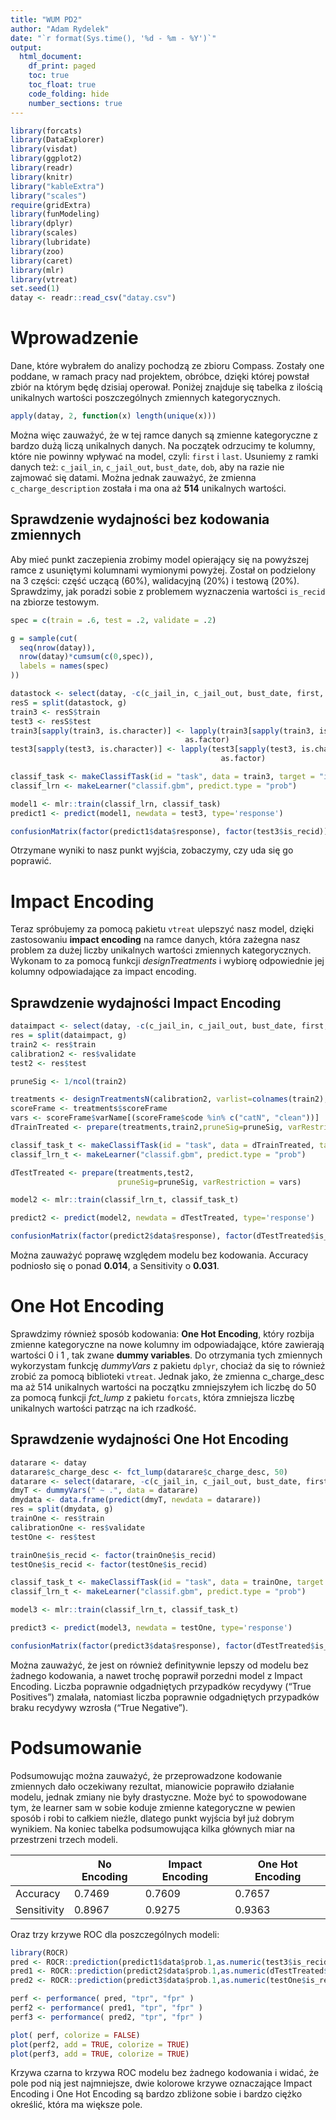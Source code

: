 ---
title: "WUM PD2"
author: "Adam Rydelek"
date: "`r format(Sys.time(), '%d - %m - %Y')`"
output:
  html_document:
    df_print: paged
    toc: true
    toc_float: true
    code_folding: hide
    number_sections: true
---

```{r setup, include=FALSE}
library(forcats)
library(DataExplorer)
library(visdat)
library(ggplot2)
library(readr)
library(knitr)
library("kableExtra")
library("scales")
require(gridExtra)
library(funModeling)
library(dplyr)
library(scales)
library(lubridate)
library(zoo)
library(caret)
library(mlr)
library(vtreat)
set.seed(1)
datay <- readr::read_csv("datay.csv")
```

# Wprowadzenie

Dane, które wybrałem do analizy pochodzą ze zbioru Compass. Zostały one poddane, w ramach pracy nad projektem, obróbce, dzięki której powstał zbiór na którym będę dzisiaj operował. Poniżej znajduje się tabelka z ilością unikalnych wartości poszczególnych zmiennych kategorycznych.

```{r 0}
apply(datay, 2, function(x) length(unique(x)))
```

Można więc zauważyć, że w tej ramce danych są zmienne kategoryczne z bardzo dużą liczą unikalnych danych. Na początek odrzucimy te kolumny, które nie powinny wpływać na model, czyli: `first` i `last`. Usuniemy z ramki danych też: `c_jail_in`, `c_jail_out`, `bust_date`, `dob`, aby na razie nie zajmować się datami. Można jednak zauważyć, że zmienna `c_charge_description` została i ma ona aż **514** unikalnych wartości.

## Sprawdzenie wydajności bez kodowania zmiennych

Aby mieć punkt zaczepienia zrobimy model opierający się na powyższej ramce z usuniętymi kolumnami wymionymi powyżej. Został on podzielony na 3 części: część uczącą (60%), walidacyjną (20%) i testową (20%). Sprawdzimy, jak poradzi sobie z problemem wyznaczenia wartości `is_recid` na zbiorze testowym.

```{r 1, warning=FALSE, error=FALSE,message=FALSE}
spec = c(train = .6, test = .2, validate = .2)

g = sample(cut(
  seq(nrow(datay)), 
  nrow(datay)*cumsum(c(0,spec)),
  labels = names(spec)
))

datastock <- select(datay, -c(c_jail_in, c_jail_out, bust_date, first, last, dob))
resS = split(datastock, g)
train3 <- resS$train
test3 <- resS$test
train3[sapply(train3, is.character)] <- lapply(train3[sapply(train3, is.character)], 
                                       as.factor)
test3[sapply(test3, is.character)] <- lapply(test3[sapply(test3, is.character)], 
                                               as.factor)

classif_task <- makeClassifTask(id = "task", data = train3, target = "is_recid")
classif_lrn <- makeLearner("classif.gbm", predict.type = "prob")

model1 <- mlr::train(classif_lrn, classif_task)
predict1 <- predict(model1, newdata = test3, type='response')

confusionMatrix(factor(predict1$data$response), factor(test3$is_recid))
```

Otrzymane wyniki to nasz punkt wyjścia, zobaczymy, czy uda się go poprawić.

# Impact Encoding

Teraz spróbujemy za pomocą pakietu `vtreat` ulepszyć nasz model, dzięki zastosowaniu **impact encoding** na ramce danych, która zażegna nasz problem za dużej liczby unikalnych wartości zmiennych kategorycznych. Wykonam to za pomocą funkcji *designTreatments* i wybiorę odpowiednie jej kolumny odpowiadające za impact encoding.

## Sprawdzenie wydajności Impact Encoding

```{r 2, warning=FALSE, error=FALSE,message=FALSE}
dataimpact <- select(datay, -c(c_jail_in, c_jail_out, bust_date, first, last, dob))
res = split(dataimpact, g)
train2 <- res$train
calibration2 <- res$validate
test2 <- res$test

pruneSig <- 1/ncol(train2) 

treatments <- designTreatmentsN(calibration2, varlist=colnames(train2), outcome="is_recid", verbose=FALSE)
scoreFrame <- treatments$scoreFrame
vars <- scoreFrame$varName[(scoreFrame$code %in% c("catN", "clean"))]
dTrainTreated <- prepare(treatments,train2,pruneSig=pruneSig, varRestriction = vars)

classif_task_t <- makeClassifTask(id = "task", data = dTrainTreated, target = "is_recid")
classif_lrn_t <- makeLearner("classif.gbm", predict.type = "prob")

dTestTreated <- prepare(treatments,test2,
                        pruneSig=pruneSig, varRestriction = vars)

model2 <- mlr::train(classif_lrn_t, classif_task_t)

predict2 <- predict(model2, newdata = dTestTreated, type='response')

confusionMatrix(factor(predict2$data$response), factor(dTestTreated$is_recid))
```

Można zauważyć poprawę względem modelu bez kodowania. Accuracy podniosło się o ponad **0.014**, a Sensitivity o **0.031**.

# One Hot Encoding

Sprawdzimy również sposób kodowania: **One Hot Encoding**, który rozbija zmienne kategoryczne na nowe kolumny im odpowiadające, które zawierają wartości 0 i 1 , tak zwane **dummy variables**. Do otrzymania tych zmiennych wykorzystam funkcję *dummyVars* z pakietu `dplyr`, chociaż da się to również zrobić za pomocą biblioteki `vtreat`. Jednak jako, że zmienna c_charge_desc ma aż 514 unikalnych wartości na początku zmniejszyłem ich liczbę do 50 za pomocą funkcji *fct_lump* z pakietu `forcats`, która zmniejsza liczbę unikalnych wartości patrząc na ich rzadkość. 

## Sprawdzenie wydajności One Hot Encoding

```{r 3, warning=FALSE, error=FALSE,message=FALSE}
datarare <- datay
datarare$c_charge_desc <- fct_lump(datarare$c_charge_desc, 50)
datarare <- select(datarare, -c(c_jail_in, c_jail_out, bust_date, first, last, dob))
dmyT <- dummyVars(" ~ .", data = datarare)
dmydata <- data.frame(predict(dmyT, newdata = datarare))
res = split(dmydata, g)
trainOne <- res$train
calibrationOne <- res$validate
testOne <- res$test

trainOne$is_recid <- factor(trainOne$is_recid)
testOne$is_recid <- factor(testOne$is_recid)

classif_task_t <- makeClassifTask(id = "task", data = trainOne, target = "is_recid")
classif_lrn_t <- makeLearner("classif.gbm", predict.type = "prob")

model3 <- mlr::train(classif_lrn_t, classif_task_t)

predict3 <- predict(model3, newdata = testOne, type='response')

confusionMatrix(factor(predict3$data$response), factor(dTestTreated$is_recid))
```

Można zauważyć, że jest on również definitywnie lepszy od modelu bez żadnego kodowania, a nawet trochę poprawił porzedni model z Impact Encoding. Liczba poprawnie odgadniętych przypadków recydywy ("True Positives") zmalała, natomiast liczba poprawnie odgadniętych przypadków braku recydywy wzrosła ("True Negative").

# Podsumowanie

Podsumowując można zauważyć, że przeprowadzone kodowanie zmiennych dało oczekiwany rezultat, mianowicie poprawiło działanie modelu, jednak zmiany nie były drastyczne. Może być to spowodowane tym, że learner sam w sobie koduje zmienne kategoryczne w pewien sposób i robi to całkiem nieźle, dlatego punkt wyjścia był już dobrym wynikiem. Na koniec tabelka podsumowująca kilka głównych miar na przestrzeni trzech modeli. 

|             | No Encoding | Impact Encoding | One Hot Encoding |
|-------------|-------------|-----------------|------------------|
| Accuracy    | 0.7469      | 0.7609          | 0.7657           |
| Sensitivity | 0.8967      | 0.9275          | 0.9363           |

Oraz trzy krzywe ROC dla poszczególnych modeli:

```{r 4, warning=FALSE, error=FALSE,message=FALSE}
library(ROCR)
pred <- ROCR::prediction(predict1$data$prob.1,as.numeric(test3$is_recid))
pred1 <- ROCR::prediction(predict2$data$prob.1,as.numeric(dTestTreated$is_recid))
pred2 <- ROCR::prediction(predict3$data$prob.1,as.numeric(testOne$is_recid))

perf <- performance( pred, "tpr", "fpr" )
perf2 <- performance( pred1, "tpr", "fpr" )
perf3 <- performance( pred2, "tpr", "fpr" )

plot( perf, colorize = FALSE)
plot(perf2, add = TRUE, colorize = TRUE)
plot(perf3, add = TRUE, colorize = TRUE)
```

Krzywa czarna to krzywa ROC modelu bez żadnego kodowania i widać, że pole pod nią jest najmniejsze, dwie kolorowe krzywe oznaczające Impact Encoding i One Hot Encoding są bardzo zbliżone sobie i bardzo ciężko określić, która ma większe pole.
